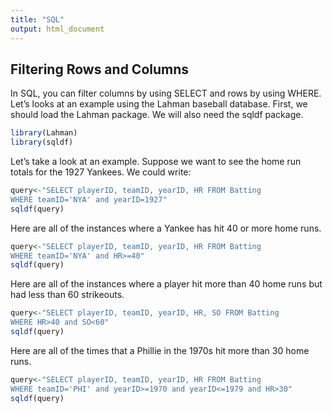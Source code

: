 ---
title: "SQL"
output: html_document
---

## Filtering Rows and Columns

In SQL, you can filter columns by using SELECT and rows by using WHERE. Let's looks at an example using the Lahman baseball database. First, we should load the Lahman package. We will also need the sqldf package.

```{r message=FALSE, warning=FALSE}
library(Lahman)
library(sqldf)
```

Let's take a look at an example. Suppose we want to see the home run totals for the 1927 Yankees. We could write:

```{r}
query<-"SELECT playerID, teamID, yearID, HR FROM Batting
WHERE teamID='NYA' and yearID=1927"
sqldf(query)
```

Here are all of the instances where a Yankee has hit 40 or more home runs.
```{r}
query<-"SELECT playerID, teamID, yearID, HR FROM Batting
WHERE teamID='NYA' and HR>=40"
sqldf(query)
```

Here are all of the instances where a player hit more than 40 home runs but had less than 60 strikeouts.
```{r}
query<-"SELECT playerID, teamID, yearID, HR, SO FROM Batting
WHERE HR>40 and SO<60"
sqldf(query)
```

Here are all of the times that a Phillie in the 1970s hit more than 30 home runs.
```{r}
query<-"SELECT playerID, teamID, yearID, HR FROM Batting
WHERE teamID='PHI' and yearID>=1970 and yearID<=1979 and HR>30"
sqldf(query)
```
